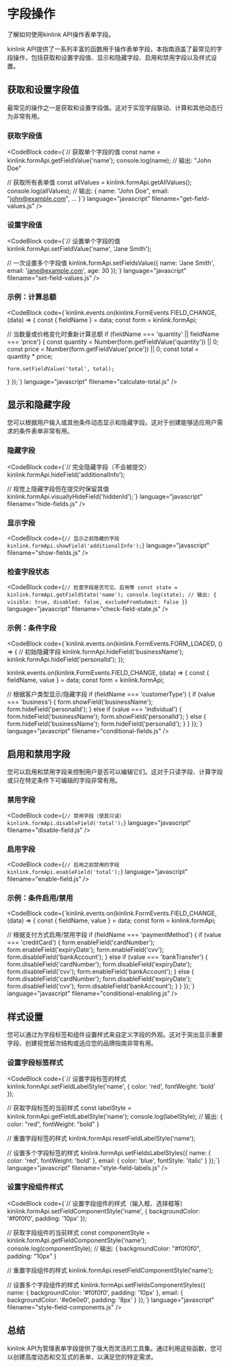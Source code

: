 
# 字段操作

<div className="mt-2 text-lg text-muted-foreground">
  了解如何使用kinlink API操作表单字段。
</div>

kinlink API提供了一系列丰富的函数用于操作表单字段。本指南涵盖了最常见的字段操作，包括获取和设置字段值、显示和隐藏字段、启用和禁用字段以及样式设置。

## 获取和设置字段值

最常见的操作之一是获取和设置字段值。这对于实现字段联动、计算和其他动态行为非常有用。

### 获取字段值

<CodeBlock
  code={`// 获取单个字段的值
const name = kinlink.formApi.getFieldValue('name');
console.log(name); // 输出: "John Doe"

// 获取所有表单值
const allValues = kinlink.formApi.getAllValues();
console.log(allValues); // 输出: { name: "John Doe", email: "john@example.com", ... }`}
  language="javascript"
  filename="get-field-values.js"
/>

### 设置字段值

<CodeBlock
  code={`// 设置单个字段的值
kinlink.formApi.setFieldValue('name', 'Jane Smith');

// 一次设置多个字段值
kinlink.formApi.setFieldsValue({
  name: 'Jane Smith',
  email: 'jane@example.com',
  age: 30
});`}
  language="javascript"
  filename="set-field-values.js"
/>

### 示例：计算总额

<CodeBlock
  code={`kinlink.events.on(kinlink.FormEvents.FIELD_CHANGE, (data) => {
  const { fieldName } = data;
  const form = kinlink.formApi;
  
  // 当数量或价格变化时重新计算总额
  if (fieldName === 'quantity' || fieldName === 'price') {
    const quantity = Number(form.getFieldValue('quantity')) || 0;
    const price = Number(form.getFieldValue('price')) || 0;
    const total = quantity * price;
    
    form.setFieldValue('total', total);
  }
});`}
  language="javascript"
  filename="calculate-total.js"
/>

## 显示和隐藏字段

您可以根据用户输入或其他条件动态显示和隐藏字段。这对于创建能够适应用户需求的条件表单非常有用。

### 隐藏字段

<CodeBlock
  code={`// 完全隐藏字段（不会被提交）
kinlink.formApi.hideField('additionalInfo');

// 视觉上隐藏字段但在提交时保留其值
kinlink.formApi.visuallyHideField('hiddenId');`}
  language="javascript"
  filename="hide-fields.js"
/>

### 显示字段

<CodeBlock
  code={`// 显示之前隐藏的字段
kinlink.formApi.showField('additionalInfo');`}
  language="javascript"
  filename="show-fields.js"
/>

### 检查字段状态

<CodeBlock
  code={`// 检查字段是否可见、启用等
const state = kinlink.formApi.getFieldState('name');
console.log(state); // 输出: { visible: true, disabled: false, excludeFromSubmit: false }`}
  language="javascript"
  filename="check-field-state.js"
/>

### 示例：条件字段

<CodeBlock
  code={`kinlink.events.on(kinlink.FormEvents.FORM_LOADED, () => {
  // 初始隐藏字段
  kinlink.formApi.hideField('businessName');
  kinlink.formApi.hideField('personalId');
});

kinlink.events.on(kinlink.FormEvents.FIELD_CHANGE, (data) => {
  const { fieldName, value } = data;
  const form = kinlink.formApi;
  
  // 根据客户类型显示/隐藏字段
  if (fieldName === 'customerType') {
    if (value === 'business') {
      form.showField('businessName');
      form.hideField('personalId');
    } else if (value === 'individual') {
      form.hideField('businessName');
      form.showField('personalId');
    } else {
      form.hideField('businessName');
      form.hideField('personalId');
    }
  }
});`}
  language="javascript"
  filename="conditional-fields.js"
/>

## 启用和禁用字段

您可以启用和禁用字段来控制用户是否可以编辑它们。这对于只读字段、计算字段或只在特定条件下可编辑的字段非常有用。

### 禁用字段

<CodeBlock
  code={`// 禁用字段（使其只读）
kinlink.formApi.disableField('total');`}
  language="javascript"
  filename="disable-field.js"
/>

### 启用字段

<CodeBlock
  code={`// 启用之前禁用的字段
kinlink.formApi.enableField('total');`}
  language="javascript"
  filename="enable-field.js"
/>

### 示例：条件启用/禁用

<CodeBlock
  code={`kinlink.events.on(kinlink.FormEvents.FIELD_CHANGE, (data) => {
  const { fieldName, value } = data;
  const form = kinlink.formApi;
  
  // 根据支付方式启用/禁用字段
  if (fieldName === 'paymentMethod') {
    if (value === 'creditCard') {
      form.enableField('cardNumber');
      form.enableField('expiryDate');
      form.enableField('cvv');
      form.disableField('bankAccount');
    } else if (value === 'bankTransfer') {
      form.disableField('cardNumber');
      form.disableField('expiryDate');
      form.disableField('cvv');
      form.enableField('bankAccount');
    } else {
      form.disableField('cardNumber');
      form.disableField('expiryDate');
      form.disableField('cvv');
      form.disableField('bankAccount');
    }
  }
});`}
  language="javascript"
  filename="conditional-enabling.js"
/>

## 样式设置

您可以通过为字段标签和组件设置样式来自定义字段的外观。这对于突出显示重要字段、创建视觉层次结构或适应您的品牌指南非常有用。

### 设置字段标签样式

<CodeBlock
  code={`// 设置字段标签的样式
kinlink.formApi.setFieldLabelStyle('name', {
  color: 'red',
  fontWeight: 'bold'
});

// 获取字段标签的当前样式
const labelStyle = kinlink.formApi.getFieldLabelStyle('name');
console.log(labelStyle); // 输出: { color: "red", fontWeight: "bold" }

// 重置字段标签的样式
kinlink.formApi.resetFieldLabelStyle('name');

// 设置多个字段标签的样式
kinlink.formApi.setFieldsLabelStyles({
  name: { color: 'red', fontWeight: 'bold' },
  email: { color: 'blue', fontStyle: 'italic' }
});`}
  language="javascript"
  filename="style-field-labels.js"
/>

### 设置字段组件样式

<CodeBlock
  code={`// 设置字段组件的样式（输入框、选择框等）
kinlink.formApi.setFieldComponentStyle('name', {
  backgroundColor: '#f0f0f0',
  padding: '10px'
});

// 获取字段组件的当前样式
const componentStyle = kinlink.formApi.getFieldComponentStyle('name');
console.log(componentStyle); // 输出: { backgroundColor: "#f0f0f0", padding: "10px" }

// 重置字段组件的样式
kinlink.formApi.resetFieldComponentStyle('name');

// 设置多个字段组件的样式
kinlink.formApi.setFieldsComponentStyles({
  name: { backgroundColor: '#f0f0f0', padding: '10px' },
  email: { backgroundColor: '#e0e0e0', padding: '8px' }
});`}
  language="javascript"
  filename="style-field-components.js"
/>

## 总结

kinlink API为管理表单字段提供了强大而灵活的工具集。通过利用这些函数，您可以创建高度动态和交互式的表单，以满足您的特定需求。 